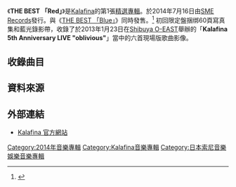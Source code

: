 {{Infobox album
| name           = THE BEST 「Red」
| artist         = [[Kalafina|Kalafina]]
| cover          = 
| released       = 2014年7月16日
| recorded       = 2007年－2014年<br/>{{JPN}} 
| genre          = [[J-POP|J-POP]]、[[動畫歌曲|動畫歌曲]]
| length         = 71分17秒
| label          = [[SME_Records|SME Records]]（{{flagicon|JPN}}）<br/>[[台灣索尼音樂娛樂|台灣索尼音樂娛樂]]（{{flagicon|ROC}}）<br/>[[新索音樂|新索音樂]]（{{flagicon|PRC}}）
| producer       = [[梶浦由記|梶浦由記]]
| reviews        = 
| chart_position = * 日間最高順位第3位（[[Oricon|Oricon]]）
* 週間最高順位4位（Oricon）
* 在榜18週（Oricon）
| type           = greatest
| prev_title     = [[Consolation|Consolation]]
| prev_year      = 2013
| next_title     = [[far_on_the_water|far on the water]]
| next_year      = 2015
| misc           = {{單曲
 | name          = THE BEST 「Red」
 | type          = greatest
 | single1       = [[oblivious|oblivious]]
 | single1date   = 2008年1月23日
 | single2       = [[sprinter/ARIA|sprinter/ARIA]]
 | single2date   = 2008年7月30日
 | single3       = [[Lacrimosa_(單曲)|Lacrimosa]]
 | single3date   = 2009年3月4日
 | single4       = [[光之旋律|光之旋律]]
 | single4date   = 2010年1月20日
 | single5       = [[璀璨天空中的寂靜|璀璨天空中的寂靜]]
 | single5date   = 2010年9月15日
 | single6       = [[月之祭典|月之祭典]]
 | single6date   = 2012年7月18日
 | single7       = [[聖光|聖光]]
 | single7date   = 2012年10月24日
 | single8       = [[哈利路亞_(Kalafina單曲)|哈利路亞]]
 | single8date   = 2013年10月2日
 | single9       = [[銀色庭園|銀色庭園]]
 | single9date   = 2013年11月6日
}}
}}
《'''THE BEST 「Red」'''》是[[Kalafina|Kalafina]]的第1張[[精選專輯|精選專輯]]。於2014年7月16日由[[SME_Records|SME Records]]發行。與《[[THE_BEST_「Blue」|THE BEST 「Blue」]]》同時發售。<ref>{{Cite web |url=http://www.sonymusic.co.jp/Music/Info/kalafina/disco/index.html |title=存档副本 |accessdate=2015-05-24 |archive-date=2012-02-10 |archive-url=https://web.archive.org/web/20120210061208/http://www.sonymusic.co.jp/Music/Info/kalafina/disco/index.html |dead-url=no }}</ref> 初回限定盤捆绑60頁寫真集和藍光錄影帶，收錄了於2013年1月23日在[[Shibuya_O-EAST|Shibuya O-EAST]]舉辦的「'''Kalafina 5th Anniversary LIVE "oblivious"'''」當中的六首現場版歌曲影像。

== 收錄曲目 ==

{{tracklist
| collapsed       = 
| headline        = CD
| extra_column    = 
| total_length    = 1:11:17
| all_writing     = [[梶浦由記|梶浦由記]]
| all_lyrics      = 
| all_music       = 
| all_arrangements = [[梶浦由記|梶浦由記]]
| writing_credits = 
| lyrics_credits  = 
| music_credits   = 
| title1          = prelude
| note1           = 
| writer1         = 
| lyrics1         = 
| music1          = 
| extra1          = 
| length1         = 1:35
| title2          = [[銀色庭園|misterioso]]
| note2           = 劇場版動畫《[[劇場版_魔法少女小圓|魔法少女小圓 [新篇]叛逆的故事]]》插入曲
| writer2         = 
| lyrics2         =
| music2          = 
| extra2          = 
| length2         = 4:00
| title3          = [[光之旋律|光之旋律]] <small>''（光の旋律）''</small>
| note3           = 電視動畫《[[空·之·音|空·之·音]]》 片頭曲
| writer3         = 
| lyrics3         = 
| music3          = 
| extra3          = 
| length3         = 6:12
| title4          = [[Lacrimosa_(單曲)|Lacrimosa]]
| note4           = 電視動畫《[[黑執事|黑執事]]》片尾曲2
| writer4         = 
| lyrics4         = 
| music4          = 
| extra4          = 
| length4         = 4:13
| title5          = [[sprinter/ARIA|ARIA]] 
| note5           = 劇場版動畫《[[空之境界|空之境界]]》第四章 伽藍之洞 主題歌
| writer5         = 
| lyrics5         = 
| music5          = 
| extra5          = 
| length5         = 5:23
| title6          = [[璀璨天空中的寂靜|璀璨天空中的寂靜]] <small>''（輝く空の静寂には)''</small>
| note6           = 電視動畫《[[黑執事II|黑執事II]]》劇中歌、第8集片尾曲
| writer6         = 
| lyrics6         = 
| music6          = 
| extra6          = 
| length6         = 4:12
| title7          = [[月之祭典|月之祭典]] <small>''（moonfesta～ムーンフェスタ～)''</small> 
| note7           = NHK《みんなのうた》2012年6月 - 7月度使用曲
| writer7         = 
| lyrics7         = 
| music7          = 
| extra7          = 
| length7         = 4:27
| title8          = [[聖光|聖光]] <small>''（ひかりふる)''</small>
| note8           = 劇場版動畫《[[劇場版_魔法少女小圓|魔法少女小圓 [後篇]永遠的故事]]》主題曲
| writer8         = 
| lyrics8         = 
| music8          = 
| extra8          = 
| length8         = 4:53
| title9          = [[oblivious|oblivious]] 
| note9           = 劇場版動畫《空之境界》第一章 俯瞰風景 主題歌
| writer9         = 
| lyrics9         = 
| music9          = 
| extra9          = 
| length9         = 4:22
| title10         = [[Seventh_Heaven_(Kalafina專輯)|音樂]] <small>''（音楽）''</small>
| note10           = 
| writer10         = 
| lyrics10         = 
| music10          = 
| extra10          = 
| length10         = 5:38
| title11          = [[consolation|consolation]] 
| note11           = 
| writer11         = 
| lyrics11         = 
| music11          = 
| extra11          = 
| length11         = 5:10
| title12          = [[After_Eden|心的去向]] <small>''（胸の行方)''</small> 
| note12           = 
| writer12         = 
| lyrics12         = 
| music12          = 
| extra12          = 
| length12         = 6:17
| title13          = [[Consolation|夢之大地]] <small>''（夢の大地)''</small>  
| note13           = NHK歷史特輯《[[歷史秘話|歷史秘話Historia]]》2013-2014年片尾曲
| writer13         = 
| lyrics13         = 
| music13          = 
| extra13          = 
| length13         = 4:01
| title14          = [[After_Eden|Eden]] 
| note14           = 
| writer14         = 
| lyrics14         = 
| music14          = 
| extra14          = 
| length14         = 5:40
| title15          = [[哈利路亞_(Kalafina單曲)|哈利路亞]] <small>''（アレルヤ)''</small> 
| note15           = 劇場版動畫《[[空之境界|空之境界 未來福音]]》主題歌
| writer15         = 
| lyrics15         = 
| music15          = 
| extra15          = 
| length15         = 5:06
}}

{{tracklist
| collapsed       = 
| headline        = BD（初回盤）
| extra_column    =
| total_length    = 
| writing_credits = 
| lyrics_credits  = 
| music_credits   = 

| title1          = overture～oblivious
| note1           = 
| title2          = ARIA
| note2           = 
| title3          = 滿天
| note3           = 
| title4          = to the beginning
| note4           = 
| title5          = 聖光 <small>''（ひかりふる）''</small>
| note5           = 
| title6          = 未來
| note6           = 
}}

==資料來源==
{{Reflist}}

== 外部連結 ==
* {{ja}}[http://www.sonymusic.co.jp/Music/Info/kalafina/ Kalafina 官方網站]{{Wayback|url=http://www.sonymusic.co.jp/Music/Info/kalafina/ |date=20110921053325 }}

{{Kalafina}}

[[Category:2014年音樂專輯|Category:2014年音樂專輯]]
[[Category:Kalafina音樂專輯|Category:Kalafina音樂專輯]]
[[Category:日本索尼音樂娛樂音樂專輯|Category:日本索尼音樂娛樂音樂專輯]]